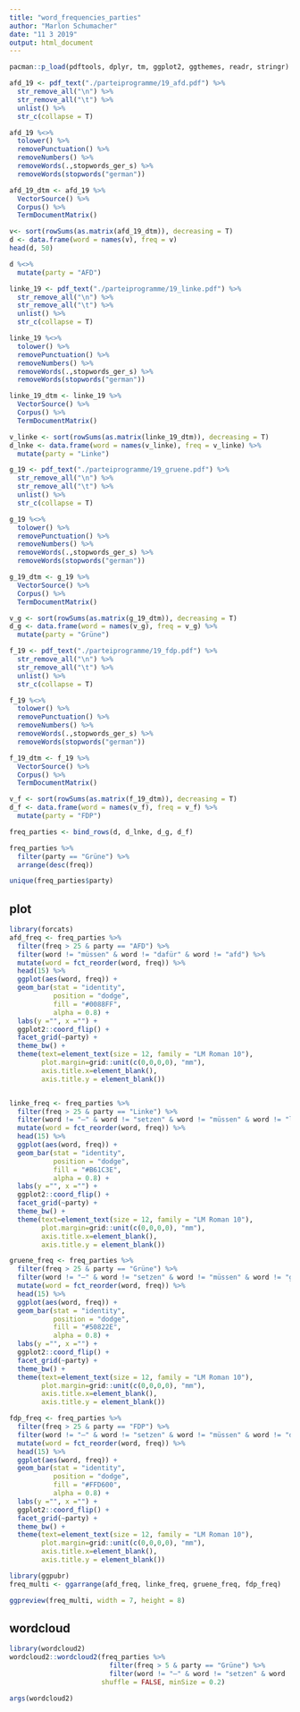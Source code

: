 ```yaml
---
title: "word_frequencies_parties"
author: "Marlon Schumacher"
date: "11 3 2019"
output: html_document
---
```


```r
pacman::p_load(pdftools, dplyr, tm, ggplot2, ggthemes, readr, stringr)
```

```r
afd_19 <- pdf_text("./parteiprogramme/19_afd.pdf") %>% 
  str_remove_all("\n") %>% 
  str_remove_all("\t") %>% 
  unlist() %>% 
  str_c(collapse = T)

afd_19 %<>% 
  tolower() %>% 
  removePunctuation() %>% 
  removeNumbers() %>% 
  removeWords(.,stopwords_ger_s) %>% 
  removeWords(stopwords("german")) 

afd_19_dtm <- afd_19 %>% 
  VectorSource() %>% 
  Corpus() %>% 
  TermDocumentMatrix()

v<- sort(rowSums(as.matrix(afd_19_dtm)), decreasing = T)
d <- data.frame(word = names(v), freq = v)
head(d, 50)

d %<>% 
  mutate(party = "AFD")

linke_19 <- pdf_text("./parteiprogramme/19_linke.pdf") %>% 
  str_remove_all("\n") %>% 
  str_remove_all("\t") %>% 
  unlist() %>% 
  str_c(collapse = T)

linke_19 %<>% 
  tolower() %>% 
  removePunctuation() %>% 
  removeNumbers() %>% 
  removeWords(.,stopwords_ger_s) %>% 
  removeWords(stopwords("german")) 

linke_19_dtm <- linke_19 %>% 
  VectorSource() %>% 
  Corpus() %>% 
  TermDocumentMatrix()

v_linke <- sort(rowSums(as.matrix(linke_19_dtm)), decreasing = T)
d_lnke <- data.frame(word = names(v_linke), freq = v_linke) %>% 
  mutate(party = "Linke")

g_19 <- pdf_text("./parteiprogramme/19_gruene.pdf") %>% 
  str_remove_all("\n") %>% 
  str_remove_all("\t") %>% 
  unlist() %>% 
  str_c(collapse = T)

g_19 %<>% 
  tolower() %>% 
  removePunctuation() %>% 
  removeNumbers() %>% 
  removeWords(.,stopwords_ger_s) %>% 
  removeWords(stopwords("german")) 

g_19_dtm <- g_19 %>% 
  VectorSource() %>% 
  Corpus() %>% 
  TermDocumentMatrix()

v_g <- sort(rowSums(as.matrix(g_19_dtm)), decreasing = T)
d_g <- data.frame(word = names(v_g), freq = v_g) %>% 
  mutate(party = "Grüne")

f_19 <- pdf_text("./parteiprogramme/19_fdp.pdf") %>% 
  str_remove_all("\n") %>% 
  str_remove_all("\t") %>% 
  unlist() %>% 
  str_c(collapse = T)

f_19 %<>% 
  tolower() %>% 
  removePunctuation() %>% 
  removeNumbers() %>% 
  removeWords(.,stopwords_ger_s) %>% 
  removeWords(stopwords("german")) 

f_19_dtm <- f_19 %>% 
  VectorSource() %>% 
  Corpus() %>% 
  TermDocumentMatrix()

v_f <- sort(rowSums(as.matrix(f_19_dtm)), decreasing = T)
d_f <- data.frame(word = names(v_f), freq = v_f) %>% 
  mutate(party = "FDP")

freq_parties <- bind_rows(d, d_lnke, d_g, d_f)

freq_parties %>% 
  filter(party == "Grüne") %>% 
  arrange(desc(freq))

unique(freq_parties$party)
```

## plot
```r
library(forcats)
afd_freq <- freq_parties %>% 
  filter(freq > 25 & party == "AFD") %>% 
  filter(word != "müssen" & word != "dafür" & word != "afd") %>% 
  mutate(word = fct_reorder(word, freq)) %>% 
  head(15) %>% 
  ggplot(aes(word, freq)) +
  geom_bar(stat = "identity",
           position = "dodge",
           fill = "#0088FF",
           alpha = 0.8) +
  labs(y ="", x ="") +
  ggplot2::coord_flip() +
  facet_grid(~party) +
  theme_bw() +
  theme(text=element_text(size = 12, family = "LM Roman 10"), 
        plot.margin=grid::unit(c(0,0,0,0), "mm"),
        axis.title.x=element_blank(),
        axis.title.y = element_blank())


linke_freq <- freq_parties %>% 
  filter(freq > 25 & party == "Linke") %>% 
  filter(word != "–" & word != "setzen" & word != "müssen" & word != "linke") %>% 
  mutate(word = fct_reorder(word, freq)) %>% 
  head(15) %>% 
  ggplot(aes(word, freq)) +
  geom_bar(stat = "identity",
           position = "dodge",
           fill = "#B61C3E",
           alpha = 0.8) +
  labs(y ="", x ="") +
  ggplot2::coord_flip() +
  facet_grid(~party) +
  theme_bw() +
  theme(text=element_text(size = 12, family = "LM Roman 10"), 
        plot.margin=grid::unit(c(0,0,0,0), "mm"),
        axis.title.x=element_blank(),
        axis.title.y = element_blank())

gruene_freq <- freq_parties %>% 
  filter(freq > 25 & party == "Grüne") %>% 
  filter(word != "–" & word != "setzen" & word != "müssen" & word != "grünentruebundestagswahlprogramm", word != "bundestagswahlprogramm" & word != "bündnis" & word != "grüne" & word != "grünen") %>% 
  mutate(word = fct_reorder(word, freq)) %>% 
  head(15) %>% 
  ggplot(aes(word, freq)) +
  geom_bar(stat = "identity",
           position = "dodge",
           fill = "#50822E",
           alpha = 0.8) +
  labs(y ="", x ="") +
  ggplot2::coord_flip() +
  facet_grid(~party) +
  theme_bw() +
  theme(text=element_text(size = 12, family = "LM Roman 10"), 
        plot.margin=grid::unit(c(0,0,0,0), "mm"),
        axis.title.x=element_blank(),
        axis.title.y = element_blank())

fdp_freq <- freq_parties %>% 
  filter(freq > 25 & party == "FDP") %>% 
  filter(word != "–" & word != "setzen" & word != "müssen" & word != "dafür", word != "zudem" & word != "bündnis" & word != "freie" & word != "demokraten") %>% 
  mutate(word = fct_reorder(word, freq)) %>% 
  head(15) %>% 
  ggplot(aes(word, freq)) +
  geom_bar(stat = "identity",
           position = "dodge",
           fill = "#FFD600",
           alpha = 0.8) +
  labs(y ="", x ="") +
  ggplot2::coord_flip() +
  facet_grid(~party) +
  theme_bw() +
  theme(text=element_text(size = 12, family = "LM Roman 10"), 
        plot.margin=grid::unit(c(0,0,0,0), "mm"),
        axis.title.x=element_blank(),
        axis.title.y = element_blank())

library(ggpubr)
freq_multi <- ggarrange(afd_freq, linke_freq, gruene_freq, fdp_freq)

ggpreview(freq_multi, width = 7, height = 8)
```

## wordcloud
```r
library(wordcloud2)
wordcloud2::wordcloud2(freq_parties %>% 
                         filter(freq > 5 & party == "Grüne") %>% 
                         filter(word != "–" & word != "setzen" & word != "müssen" & word != "grünentruebundestagswahlprogramm", word != "bundestagswahlprogramm" & word != "bündnis" & word != "grüne" & word != "grünen"), 
                       shuffle = FALSE, minSize = 0.2)

args(wordcloud2)
```

